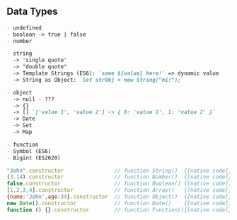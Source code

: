 ## Data Types

```md
- undefined
- boolean -> true | false
- number

- string
  -> 'single quote'
  -> "double quote"
  -> Template Strings (ES6): `some ${value} here!` => dynamic value
  -> String as Object: `let strObj = new String("hi!");`

- object
  -> null - ???
  -> {}
  -> [] `['value 1', 'value 2'] -> { 0: 'value 1', 1: 'value 2' }`
  -> Date
  -> Set
  -> Map

- function
- Symbol (ES6)
- Bigint (ES2020)
```

```js
"John".constructor                // function String()  {[native code]}
(3.14).constructor                // function Number()  {[native code]}
false.constructor                 // function Boolean() {[native code]}
[1,2,3,4].constructor             // function Array()   {[native code]}
{name:'John',age:34}.constructor  // function Object()  {[native code]}
new Date().constructor            // function Date()    {[native code]}
function () {}.constructor        // function Function(){[native code]}
```
